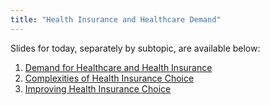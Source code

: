 ```yaml
---
title: "Health Insurance and Healthcare Demand"
---
```


Slides for today, separately by subtopic, are available below:

1. [Demand for Healthcare and Health Insurance](/slides/class3-1.qmd)
2. [Complexities of Health Insurance Choice](/slides/class3-2.qmd)
3. [Improving Health Insurance Choice](/slides/class3-3.qmd)